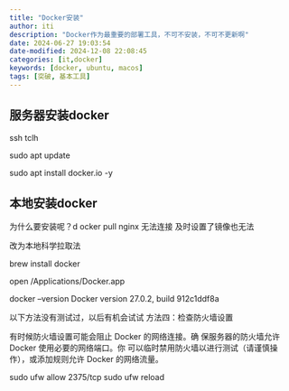 ```yaml
---
title: "Docker安装"
author: iti
description: "Docker作为最重要的部署工具，不可不安装，不可不更新啊" 
date: 2024-06-27 19:03:54
date-modified: 2024-12-08 22:08:45
categories: [it,docker]
keywords: [docker, ubuntu, macos] 
tags: [突破, 基本工具]
---
```


## 服务器安装docker

ssh tclh

sudo apt update

sudo apt install docker.io -y

## 本地安装docker

为什么要安装呢？d
ocker pull nginx 无法连接 及时设置了镜像也无法

改为本地科学拉取法

brew install docker

open /Applications/Docker.app

docker --version Docker version 27.0.2, build 912c1ddf8a

以下方法没有测试过，以后有机会试试 方法四：检查防火墙设置

有时候防火墙设置可能会阻止 Docker 的网络连接。确
保服务器的防火墙允许 Docker 使用必要的网络端口。你
可以临时禁用防火墙以进行测试（请谨慎操作），或添加规则允许 Docker 的网络流量。

sudo ufw allow 2375/tcp sudo ufw reload
